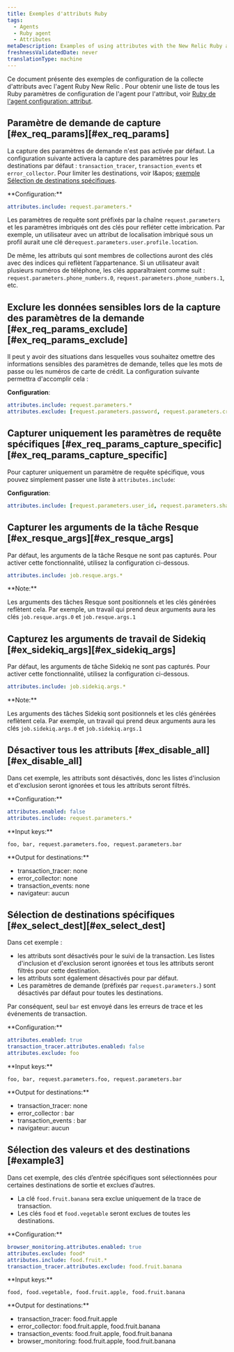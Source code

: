 ```yaml
---
title: Exemples d'attributs Ruby
tags:
  - Agents
  - Ruby agent
  - Attributes
metaDescription: Examples of using attributes with the New Relic Ruby agent.
freshnessValidatedDate: never
translationType: machine
---
```


Ce document présente des exemples de configuration de la collecte d&apos;attributs avec l&apos;agent Ruby New Relic . Pour obtenir une liste de tous les Ruby paramètres de configuration de l&apos;agent pour l&apos;attribut, voir [Ruby de l&apos;agent configuration: attribut](/docs/apm/agents/ruby-agent/configuration/ruby-agent-configuration/#attributes).

## Paramètre de demande de capture [#ex\_req\_params][#ex_req_params]

La capture des paramètres de demande n&apos;est pas activée par défaut. La configuration suivante activera la capture des paramètres pour les destinations par défaut : `transaction_tracer`, `transaction_events` et `error_collector`. Pour limiter les destinations, voir l&amp;apos; [exemple Sélection de destinations spécifiques](#ex_select_dest).

<DNT>
  **Configuration:**
</DNT>

```yml
attributes.include: request.parameters.*
```

Les paramètres de requête sont préfixés par la chaîne `request.parameters` et les paramètres imbriqués ont des clés pour refléter cette imbrication. Par exemple, un utilisateur avec un attribut de localisation imbriqué sous un profil aurait une clé de`request.parameters.user.profile.location`.

De même, les attributs qui sont membres de collections auront des clés avec des indices qui reflètent l’appartenance. Si un utilisateur avait plusieurs numéros de téléphone, les clés apparaîtraient comme suit : `request.parameters.phone_numbers.0`, `request.parameters.phone_numbers.1`, etc.

## Exclure les données sensibles lors de la capture des paramètres de la demande [#ex\_req\_params\_exclude][#ex_req_params_exclude]

Il peut y avoir des situations dans lesquelles vous souhaitez omettre des informations sensibles des paramètres de demande, telles que les mots de passe ou les numéros de carte de crédit. La configuration suivante permettra d&apos;accomplir cela :

<DNT>**Configuration**</DNT>:

```yml
attributes.include: request.parameters.*
attributes.exclude: [request.parameters.password, request.parameters.credit_card_no]
```

## Capturer uniquement les paramètres de requête spécifiques [#ex\_req\_params\_capture\_specific][#ex_req_params_capture_specific]

Pour capturer uniquement un paramètre de requête spécifique, vous pouvez simplement passer une liste à `attributes.include`:

<DNT>**Configuration**</DNT>:

```yml
attributes.include: [request.parameters.user_id, request.parameters.shard_id]
```

## Capturer les arguments de la tâche Resque [#ex\_resque\_args][#ex_resque_args]

Par défaut, les arguments de la tâche Resque ne sont pas capturés. Pour activer cette fonctionnalité, utilisez la configuration ci-dessous.

```yml
attributes.include: job.resque.args.*
```

<DNT>
  **Note:**
</DNT>

Les arguments des tâches Resque sont positionnels et les clés générées reflètent cela. Par exemple, un travail qui prend deux arguments aura les clés `job.resque.args.0` et `job.resque.args.1`

## Capturez les arguments de travail de Sidekiq [#ex\_sidekiq\_args][#ex_sidekiq_args]

Par défaut, les arguments de tâche Sidekiq ne sont pas capturés. Pour activer cette fonctionnalité, utilisez la configuration ci-dessous.

```yml
attributes.include: job.sidekiq.args.*
```

<DNT>
  **Note:**
</DNT>

Les arguments des tâches Sidekiq sont positionnels et les clés générées reflètent cela. Par exemple, un travail qui prend deux arguments aura les clés `job.sidekiq.args.0` et `job.sidekiq.args.1`

## Désactiver tous les attributs [#ex\_disable\_all][#ex_disable_all]

Dans cet exemple, les attributs sont désactivés, donc les listes d&apos;inclusion et d&apos;exclusion seront ignorées et tous les attributs seront filtrés.

<DNT>
  **Configuration:**
</DNT>

```yml
attributes.enabled: false
attributes.include: request.parameters.*
```

<DNT>
  **Input keys:**
</DNT>

```
foo, bar, request.parameters.foo, request.parameters.bar
```

<DNT>
  **Output for destinations:**
</DNT>

* transaction\_tracer: none
* error\_collector: none
* transaction\_events: none
* navigateur: aucun

## Sélection de destinations spécifiques [#ex\_select\_dest][#ex_select_dest]

Dans cet exemple :

* les attributs sont désactivés pour le suivi de la transaction. Les listes d&apos;inclusion et d&apos;exclusion seront ignorées et tous les attributs seront filtrés pour cette destination.
* les attributs sont également désactivés pour <InlinePopover type="browser" />par défaut.
* Les paramètres de demande (préfixés par `request.parameters.`) sont désactivés par défaut pour toutes les destinations.

Par conséquent, seul `bar` est envoyé dans les erreurs de trace et les événements de transaction.

<DNT>
  **Configuration:**
</DNT>

```yml
attributes.enabled: true
transaction_tracer.attributes.enabled: false
attributes.exclude: foo
```

<DNT>
  **Input keys:**
</DNT>

```
foo, bar, request.parameters.foo, request.parameters.bar
```

<DNT>
  **Output for destinations:**
</DNT>

* transaction\_tracer: none
* error\_collector : bar
* transaction\_events : bar
* navigateur: aucun

## Sélection des valeurs et des destinations [#example3]

Dans cet exemple, des clés d’entrée spécifiques sont sélectionnées pour certaines destinations de sortie et exclues d’autres.

* La clé `food.fruit.banana` sera exclue uniquement de la trace de transaction.
* Les clés `food` et `food.vegetable` seront exclues de toutes les destinations.

<DNT>
  **Configuration:**
</DNT>

```yml
browser_monitoring.attributes.enabled: true
attributes.exclude: food*
attributes.include: food.fruit.*
transaction_tracer.attributes.exclude: food.fruit.banana
```

<DNT>
  **Input keys:**
</DNT>

```
food, food.vegetable, food.fruit.apple, food.fruit.banana
```

<DNT>
  **Output for destinations:**
</DNT>

* transaction\_tracer: food.fruit.apple
* error\_collector: food.fruit.apple, food.fruit.banana
* transaction\_events: food.fruit.apple, food.fruit.banana
* browser\_monitoring: food.fruit.apple, food.fruit.banana
